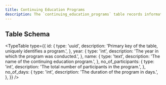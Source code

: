 ```yaml
---
title: Continuing Education Programs
description: The `continuing_education_programs` table records information about educational programs designed for continued learning.
---
```


## Table Schema

<TypeTable
  type={{
    id: {
      type: 'uuid',
      description: 'Primary key of the table, uniquely identifies a program.',
    },
    year: {
      type: 'int',
      description: 'The year in which the program was conducted.',
    },
    name: {
      type: 'text',
      description: 'The name of the continuing education program.',
    },
    no_of_participants: {
      type: 'int',
      description: 'The total number of participants in the program.',
    },
    no_of_days: {
      type: 'int',
      description: 'The duration of the program in days.',
    },
  }}
/>
